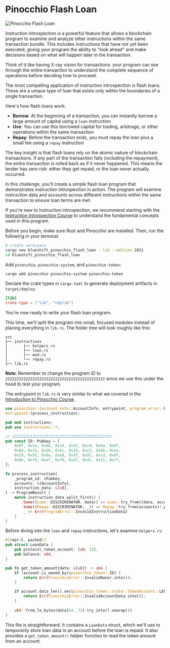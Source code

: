 
# Pinocchio Flash Loan

![Pinocchio Flash Loan](/graphics/challenge-banners/pinocchio-flash-loan.png)

Instruction introspection is a powerful feature that allows a blockchain program to examine and analyze other instructions within the same transaction bundle. This includes instructions that have not yet been executed, giving your program the ability to "look ahead" and make decisions based on what will happen later in the transaction.

Think of it like having X-ray vision for transactions: your program can see through the entire transaction to understand the complete sequence of operations before deciding how to proceed.

The most compelling application of instruction introspection is flash loans. These are a unique type of loan that exists only within the boundaries of a single transaction.

Here's how flash loans work:
- **Borrow**: At the beginning of a transaction, you can instantly borrow a large amount of capital using a `loan` instruction
- **Use**: You can use this borrowed capital for trading, arbitrage, or other operations within the same transaction
- **Repay**: Before the transaction ends, you must repay the loan plus a small fee using a `repay` instruction

The key insight is that flash loans rely on the atomic nature of blockchain transactions. If any part of the transaction fails (including the repayment), the entire transaction is rolled back as if it never happened. This means the lender has zero risk: either they get repaid, or the loan never actually occurred.

In this challenge, you'll create a simple flash loan program that demonstrates instruction introspection in action. The program will examine instruction data and accounts across different instructions within the same transaction to ensure loan terms are met.

If you're new to instruction introspection, we recommend starting with the [Instruction Introspection Course](/en/courses/instruction-introspection) to understand the fundamental concepts used in this program.

<ArticleSection name="Installation" id="installation" level="h2" />

Before you begin, make sure Rust and Pinocchio are installed. Then, run the following in your terminal:

```bash
# create workspace
cargo new blueshift_pinocchio_flash_loan --lib --edition 2021
cd blueshift_pinocchio_flash_loan
```

Add `pinocchio`, `pinocchio-system`, and `pinocchio-token`:

```bash
cargo add pinocchio pinocchio-system pinocchio-token
```

Declare the crate types in `Cargo.toml` to generate deployment artifacts in `target/deploy`:

```toml
[lib]
crate-type = ["lib", "cdylib"]
```

You're now ready to write your flash loan program.

<ArticleSection name="Template" id="template" level="h2" />

This time, we'll split the program into small, focused modules instead of placing everything in `lib.rs`. The folder tree will look roughly like this:

```
src
├── instructions
│       ├── helpers.rs
│       ├── loan.rs
│       ├── mod.rs
│       └── repay.rs
├── lib.rs
```

**Note**: Remember to change the program ID to `22222222222222222222222222222222222222222222` since we use this under the hood to test your program.

The entrypoint in `lib.rs` is very similar to what we covered in the [Introduction to Pinocchio Course](/en/courses/introduction-to-pinocchio).

```rust
use pinocchio::{account_info::AccountInfo, entrypoint, program_error::ProgramError, pubkey::Pubkey, ProgramResult};
entrypoint!(process_instruction);

pub mod instructions;
pub use instructions::*;

// 22222222222222222222222222222222222222222222
pub const ID: Pubkey = [
    0x0f, 0x1e, 0x6b, 0x14, 0x21, 0xc0, 0x4a, 0x07, 
    0x04, 0x31, 0x26, 0x5c, 0x19, 0xc5, 0xbb, 0xee, 
    0x19, 0x92, 0xba, 0xe8, 0xaf, 0xd1, 0xcd, 0x07, 
    0x8e, 0xf8, 0xaf, 0x70, 0x47, 0xdc, 0x11, 0xf7, 
];

fn process_instruction(
    _program_id: &Pubkey,
    accounts: &[AccountInfo],
    instruction_data: &[u8],
) -> ProgramResult {
    match instruction_data.split_first() {
        Some((Loan::DISCRIMINATOR, data)) => Loan::try_from((data, accounts))?.process(),
        Some((Repay::DISCRIMINATOR, _)) => Repay::try_from(accounts)?.process(),
        _ => Err(ProgramError::InvalidInstructionData)
    }
}
```

<ArticleSection name="Helpers" id="helpers" level="h2" />

Before diving into the `loan` and `repay` instructions, let's examine `helpers.rs`:

```rust
#[repr(C, packed)]
pub struct LoanData {
    pub protocol_token_account: [u8; 32],
    pub balance: u64,
}

pub fn get_token_amount(data: &[u8]) -> u64 {
    if !account.is_owned_by(&pinocchio_token::ID) {
        return Err(PinocchioError::InvalidOwner.into());
    }

    if account.data_len().ne(&pinocchio_token::state::TokenAccount::LEN) {
        return Err(PinocchioError::InvalidAccountData.into());
    }
    
    u64::from_le_bytes(data[64..72].try_into().unwrap())
}
```

This file is straightforward. It contains a `LoanData` struct, which we'll use to temporarily store loan data in an account before the loan is repaid. It also provides a `get_token_amount()` helper function to read the token amount from an account.